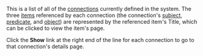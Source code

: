 <!-- Copyright (c)  2010  Glen E. Ivey
     Permission is granted to copy, distribute and/or modify this document
     under the terms of the GNU Free Documentation License, Version 1.3;
     with no Invariant Sections, no Front-Cover Texts, and no Back-Cover Texts.
     A copy of the license is in the file COPYING.DOCUMENTATION
  -->
This is a list of all of the [http://wiki.wontology.org/wiki/help.php?title=Help:GlossaryAtoO#anchor_Connection connections] currently defined in the system.  The three [http://wiki.wontology.org/wiki/help.php?title=Help:GlossaryAtoO#anchor_Item items] referenced by each connection (the connection's [http://wiki.wontology.org/wiki/help.php?title=Help:GlossaryPtoZ#anchor_Subject subject], [http://wiki.wontology.org/wiki/help.php?title=Help:GlossaryPtoZ#anchor_Predicate predicate], and [http://wiki.wontology.org/wiki/help.php?title=Help:GlossaryAtoO#anchor_Object object]) are represented by the referenced item's Title, which can be clicked to view the item's page.

Click the '''Show''' link at the right end of the line for each connection to go to that connection's details page.

